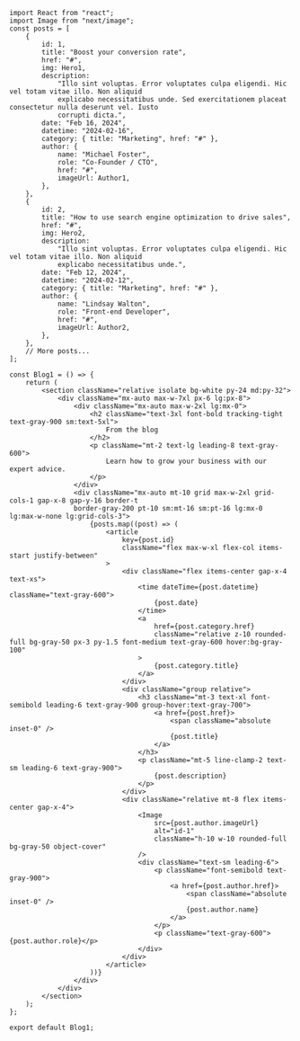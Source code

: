 ```tsx
import React from "react";
import Image from "next/image";
const posts = [
    {
        id: 1,
        title: "Boost your conversion rate",
        href: "#",
        img: Hero1,
        description:
            "Illo sint voluptas. Error voluptates culpa eligendi. Hic vel totam vitae illo. Non aliquid 
            explicabo necessitatibus unde. Sed exercitationem placeat consectetur nulla deserunt vel. Iusto 
            corrupti dicta.",
        date: "Feb 16, 2024",
        datetime: "2024-02-16",
        category: { title: "Marketing", href: "#" },
        author: {
            name: "Michael Foster",
            role: "Co-Founder / CTO",
            href: "#",
            imageUrl: Author1,
        },
    },
    {
        id: 2,
        title: "How to use search engine optimization to drive sales",
        href: "#",
        img: Hero2,
        description:
            "Illo sint voluptas. Error voluptates culpa eligendi. Hic vel totam vitae illo. Non aliquid 
            explicabo necessitatibus unde.",
        date: "Feb 12, 2024",
        datetime: "2024-02-12",
        category: { title: "Marketing", href: "#" },
        author: {
            name: "Lindsay Walton",
            role: "Front-end Developer",
            href: "#",
            imageUrl: Author2,
        },
    },
    // More posts...
];

const Blog1 = () => {
    return (
        <section className="relative isolate bg-white py-24 md:py-32">
            <div className="mx-auto max-w-7xl px-6 lg:px-8">
                <div className="mx-auto max-w-2xl lg:mx-0">
                    <h2 className="text-3xl font-bold tracking-tight text-gray-900 sm:text-5xl">
                        From the blog
                    </h2>
                    <p className="mt-2 text-lg leading-8 text-gray-600">
                        Learn how to grow your business with our expert advice.
                    </p>
                </div>
                <div className="mx-auto mt-10 grid max-w-2xl grid-cols-1 gap-x-8 gap-y-16 border-t 
                border-gray-200 pt-10 sm:mt-16 sm:pt-16 lg:mx-0 lg:max-w-none lg:grid-cols-3">
                    {posts.map((post) => (
                        <article
                            key={post.id}
                            className="flex max-w-xl flex-col items-start justify-between"
                        >
                            <div className="flex items-center gap-x-4 text-xs">
                                <time dateTime={post.datetime} className="text-gray-600">
                                    {post.date}
                                </time>
                                <a
                                    href={post.category.href}
                                    className="relative z-10 rounded-full bg-gray-50 px-3 py-1.5 font-medium text-gray-600 hover:bg-gray-100"
                                >
                                    {post.category.title}
                                </a>
                            </div>
                            <div className="group relative">
                                <h3 className="mt-3 text-xl font-semibold leading-6 text-gray-900 group-hover:text-gray-700">
                                    <a href={post.href}>
                                        <span className="absolute inset-0" />
                                        {post.title}
                                    </a>
                                </h3>
                                <p className="mt-5 line-clamp-2 text-sm leading-6 text-gray-900">
                                    {post.description}
                                </p>
                            </div>
                            <div className="relative mt-8 flex items-center gap-x-4">
                                <Image
                                    src={post.author.imageUrl}
                                    alt="id-1"
                                    className="h-10 w-10 rounded-full bg-gray-50 object-cover"
                                />
                                <div className="text-sm leading-6">
                                    <p className="font-semibold text-gray-900">
                                        <a href={post.author.href}>
                                            <span className="absolute inset-0" />
                                            {post.author.name}
                                        </a>
                                    </p>
                                    <p className="text-gray-600">{post.author.role}</p>
                                </div>
                            </div>
                        </article>
                    ))}
                </div>
            </div>
        </section>
    );
};

export default Blog1;

```